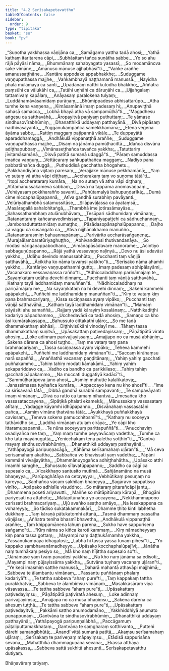 ```yaml
---
title: "4.2 Serīsakapetavatthu"
tableOfContents: false
sidebar:
  order: 9
type: "tipitaka"
basket: "su"
book: "pv"
---
```



<DynamicBreadcrumb />

<Division number="604" book="pv">

<Paragraph number="652" type="verses" book="pv">
_“Suṇotha yakkhassa vāṇijāna ca,_  
_Samāgamo yattha tadā ahosi;_  
_Yathā kathaṃ itaritarena cāpi,_  
_Subhāsitaṃ tañca suṇātha sabbe._  

</Paragraph>

</Division>
<Division number="605" book="pv">

<Paragraph number="653" type="verses" book="pv">
_Yo so ahu rājā pāyāsi nāma,_  
_Bhummānaṃ sahabyagato yasassī;_  
_So modamānova sake vimāne,_  
_Amānuso mānuse ajjhabhāsī”ti._  

</Paragraph>

</Division>
<Division number="606" book="pv">

<Paragraph number="654" type="verses" book="pv">
_“Vaṅke araññe amanussaṭṭhāne,_  
_Kantāre appodake appabhakkhe;_  
_Suduggame vaṇṇupathassa majjhe,_  
_Vaṅkambhayā naṭṭhamanā manussā._  

</Paragraph>

</Division>
<Division number="607" book="pv">

<Paragraph number="655" type="verses" book="pv">
_Nayidha phalā mūlamayā ca santi,_  
_Upādānaṃ natthi kutodha bhakkho;_  
_Aññatra paṃsūhi ca vālukāhi ca,_  
_Tatāhi uṇhāhi ca dāruṇāhi ca._  

</Paragraph>

</Division>
<Division number="608" book="pv">

<Paragraph number="656" type="verses" book="pv">
_Ujjaṅgalaṃ tattamivaṃ kapālaṃ,_  
_Anāyasaṃ paralokena tulyaṃ;_  
_Luddānamāvāsamidaṃ purāṇaṃ,_  
_Bhūmippadeso abhisattarūpo._  

</Paragraph>

</Division>
<Division number="609" book="pv">

<Paragraph number="657" type="verses" book="pv">
_Atha tumhe kena vaṇṇena,_  
_Kimāsamānā imaṃ padesaṃ hi;_  
_Anupaviṭṭhā sahasā samacca,_  
_Lobhā bhayā atha vā sampamūḷhā”ti._  

</Paragraph>

</Division>
<Division number="610" book="pv">

<Paragraph number="658" type="verses" book="pv">
_“Magadhesu aṅgesu ca satthavāhā,_  
_Āropayitvā paṇiyaṃ puthuttaṃ;_  
_Te yāmase sindhusovīrabhūmiṃ,_  
_Dhanatthikā uddayaṃ patthayānā._  

</Paragraph>

</Division>
<Division number="611" book="pv">

<Paragraph number="659" type="verses" book="pv">
_Divā pipāsaṃ nadhivāsayantā,_  
_Yoggānukampañca samekkhamānā;_  
_Etena vegena āyāma sabbe,_  
_Rattiṃ maggaṃ paṭipannā vikāle._  

</Paragraph>

</Division>
<Division number="612" book="pv">

<Paragraph number="660" type="verses" book="pv">
_Te duppayātā aparaddhamaggā,_  
_Andhākulā vippanaṭṭhā araññe;_  
_Suduggame vaṇṇupathassa majjhe,_  
_Disaṃ na jānāma pamūḷhacittā._  

</Paragraph>

</Division>
<Division number="613" book="pv">

<Paragraph number="661" type="verses" book="pv">
_Idañca disvāna adiṭṭhapubbaṃ,_  
_Vimānaseṭṭhañca tavañca yakkha;_  
_Tatuttariṃ jīvitamāsamānā,_  
_Disvā patītā sumanā udaggā”ti._  

</Paragraph>

</Division>
<Division number="614" book="pv">

<Paragraph number="662" type="verses" book="pv">
_“Pāraṃ samuddassa imañca vaṇṇuṃ,_  
_Vettācaraṃ saṅkupathañca maggaṃ;_  
_Nadiyo pana pabbatānañca duggā,_  
_Puthuddisā gacchatha bhogahetu._  

</Paragraph>

</Division>
<Division number="615" book="pv">

<Paragraph number="663" type="verses" book="pv">
_Pakkhandiyāna vijitaṃ paresaṃ,_  
_Verajjake mānuse pekkhamānā;_  
_Yaṃ vo sutaṃ vā atha vāpi diṭṭhaṃ,_  
_Accherakaṃ taṃ vo suṇoma tātā”ti._  

</Paragraph>

</Division>
<Division number="616" book="pv">

<Paragraph number="664" type="verses" book="pv">
_“Itopi accherataraṃ kumāra,_  
_Na no sutaṃ vā atha vāpi diṭṭhaṃ;_  
_Atītamānussakameva sabbaṃ,_  
_Disvā na tappāma anomavaṇṇaṃ._  

</Paragraph>

</Division>
<Division number="617" book="pv">

<Paragraph number="665" type="verses" book="pv">
_Vehāyasaṃ pokkharañño savanti,_  
_Pahūtamalyā bahupuṇḍarīkā;_  
_Dumā cime niccaphalūpapannā,_  
_Atīva gandhā surabhiṃ pavāyanti._  

</Paragraph>

</Division>
<Division number="618" book="pv">

<Paragraph number="666" type="verses" book="pv">
_Veḷūriyathambhā satamussitāse,_  
_Silāpavāḷassa ca āyataṃsā;_  
_Masāragallā sahalohitaṅgā,_  
_Thambhā ime jotirasāmayāse._  

</Paragraph>

</Division>
<Division number="619" book="pv">

<Paragraph number="667" type="verses" book="pv">
_Sahassathambhaṃ atulānubhāvaṃ,_  
_Tesūpari sādhumidaṃ vimānaṃ;_  
_Ratanantaraṃ kañcanavedimissaṃ,_  
_Tapanīyapaṭṭehi ca sādhuchannaṃ._  

</Paragraph>

</Division>
<Division number="620" book="pv">

<Paragraph number="668" type="verses" book="pv">
_Jambonaduttattamidaṃ sumaṭṭho,_  
_Pāsādasopānaphalūpapanno;_  
_Daḷho ca vaggu ca susaṅgato ca,_  
_Atīva nijjhānakhamo manuñño._  

</Paragraph>

</Division>
<Division number="621" book="pv">

<Paragraph number="669" type="verses" book="pv">
_Ratanantarasmiṃ bahuannapānaṃ,_  
_Parivārito accharāsaṅgaṇena;_  
_Murajaālambaratūriyaghuṭṭho,_  
_Abhivanditosi thutivandanāya._  

</Paragraph>

</Division>
<Division number="622" book="pv">

<Paragraph number="670" type="verses" book="pv">
_So modasi nārigaṇappabodhano,_  
_Vimānapāsādavare manorame;_  
_Acintiyo sabbaguṇūpapanno,_  
_Rājā yathā vessavaṇo naḷinyā._  

</Paragraph>

</Division>
<Division number="623" book="pv">

<Paragraph number="671" type="verses" book="pv">
_Devo nu āsi udavāsi yakkho,_  
_Udāhu devindo manussabhūto;_  
_Pucchanti taṃ vāṇijā satthavāhā,_  
_Ācikkha ko nāma tuvaṃsi yakkho”ti._  

</Paragraph>

</Division>
<Division number="624" book="pv">

<Paragraph number="672" type="verses" book="pv">
_“Serīsako nāma ahamhi yakkho,_  
_Kantāriyo vaṇṇupathamhi gutto;_  
_Imaṃ padesaṃ abhipālayāmi,_  
_Vacanakaro vessavaṇassa rañño”ti._  

</Paragraph>

</Division>
<Division number="625" book="pv">

<Paragraph number="673" type="verses" book="pv">
_“Adhiccaladdhaṃ pariṇāmajaṃ te,_  
_Sayaṃkataṃ udāhu devehi dinnaṃ;_  
_Pucchanti taṃ vāṇijā satthavāhā,_  
_Kathaṃ tayā laddhamidaṃ manuññan”ti._  

</Paragraph>

</Division>
<Division number="626" book="pv">

<Paragraph number="674" type="verses" book="pv">
_“Nādhiccaladdhaṃ na pariṇāmajaṃ me,_  
_Na sayaṃkataṃ na hi devehi dinnaṃ;_  
_Sakehi kammehi apāpakehi,_  
_Puññehi me laddhamidaṃ manuññan”ti._  

</Paragraph>

</Division>
<Division number="627" book="pv">

<Paragraph number="675" type="verses" book="pv">
_“Kiṃ te vataṃ kiṃ pana brahmacariyaṃ,_  
_Kissa suciṇṇassa ayaṃ vipāko;_  
_Pucchanti taṃ vāṇijā satthavāhā,_  
_Kathaṃ tayā laddhamidaṃ vimānan”ti._  

</Paragraph>

</Division>
<Division number="628" book="pv">

<Paragraph number="676" type="verses" book="pv">
_“Mamaṃ pāyāsīti ahu samaññā,_  
_Rajjaṃ yadā kārayiṃ kosalānaṃ;_  
_Natthikadiṭṭhi kadariyo pāpadhammo,_  
_Ucchedavādī ca tadā ahosiṃ._  

</Paragraph>

</Division>
<Division number="629" book="pv">

<Paragraph number="677" type="verses" book="pv">
_Samaṇo ca kho āsi kumārakassapo,_  
_Bahussuto cittakathī uḷāro;_  
_So me tadā dhammakathaṃ abhāsi,_  
_Diṭṭhivisūkāni vinodayī me._  

</Paragraph>

</Division>
<Division number="630" book="pv">

<Paragraph number="678" type="verses" book="pv">
_Tāhaṃ tassa dhammakathaṃ suṇitvā,_  
_Upāsakattaṃ paṭivedayissaṃ;_  
_Pāṇātipātā virato ahosiṃ,_  
_Loke adinnaṃ parivajjayissaṃ;_  
_Amajjapo no ca musā abhāṇiṃ,_  
_Sakena dārena ca ahosi tuṭṭho._  

</Paragraph>

</Division>
<Division number="631" book="pv">

<Paragraph number="679" type="verses" book="pv">
_Taṃ me vataṃ taṃ pana brahmacariyaṃ,_  
_Tassa suciṇṇassa ayaṃ vipāko;_  
_Teheva kammehi apāpakehi,_  
_Puññehi me laddhamidaṃ vimānan”ti._  

</Paragraph>

</Division>
<Division number="632" book="pv">

<Paragraph number="680" type="verses" book="pv">
_“Saccaṃ kirāhaṃsu narā sapaññā,_  
_Anaññathā vacanaṃ paṇḍitānaṃ;_  
_Yahiṃ yahiṃ gacchati puññakammo,_  
_Tahiṃ tahiṃ modati kāmakāmī._  

</Paragraph>

</Division>
<Division number="633" book="pv">

<Paragraph number="681" type="verses" book="pv">
_Yahiṃ yahiṃ sokapariddavo ca,_  
_Vadho ca bandho ca parikkileso;_  
_Tahiṃ tahiṃ gacchati pāpakammo,_  
_Na muccati duggatiyā kadācī”ti._  

</Paragraph>

</Division>
<Division number="634" book="pv">

<Paragraph number="682" type="verses" book="pv">
_“Sammūḷharūpova jano ahosi,_  
_Asmiṃ muhutte kalalīkatova;_  
_Janassimassa tuyhañca kumāra,_  
_Appaccayo kena nu kho ahosī”ti._  

</Paragraph>

</Division>
<Division number="635" book="pv">

<Paragraph number="683" type="verses" book="pv">
_“Ime ca sirīsavanā tātā,_  
_Dibbā gandhā surabhī sampavanti;_  
_Te sampavāyanti imaṃ vimānaṃ,_  
_Divā ca ratto ca tamaṃ nihantvā._  

</Paragraph>

</Division>
<Division number="636" book="pv">

<Paragraph number="684" type="verses" book="pv">
_Imesañca kho vassasataccayena,_  
_Sipāṭikā phalati ekamekā;_  
_Mānussakaṃ vassasataṃ atītaṃ,_  
_Yadagge kāyamhi idhūpapanno._  

</Paragraph>

</Division>
<Division number="637" book="pv">

<Paragraph number="685" type="verses" book="pv">
_Disvānahaṃ vassasatāni pañca,_  
_Asmiṃ vimāne ṭhatvāna tātā;_  
_Āyukkhayā puññakkhayā cavissaṃ,_  
_Teneva sokena pamucchitosmī”ti._  

</Paragraph>

</Division>
<Division number="638" book="pv">

<Paragraph number="686" type="verses" book="pv">
_“Kathaṃ nu soceyya tathāvidho so,_  
_Laddhā vimānaṃ atulaṃ cirāya;_  
_Ye cāpi kho ittaramupapannā,_  
_Te nūna soceyyuṃ parittapuññā”ti._  

</Paragraph>

</Division>
<Division number="639" book="pv">

<Paragraph number="687" type="verses" book="pv">
_“Anucchaviṃ ovadiyañca me taṃ,_  
_Yaṃ maṃ tumhe peyyavācaṃ vadetha;_  
_Tumhe ca kho tātā mayānuguttā,_  
_Yenicchakaṃ tena paletha sotthin”ti._  

</Paragraph>

</Division>
<Division number="640" book="pv">

<Paragraph number="688" type="verses" book="pv">
_“Gantvā mayaṃ sindhusovīrabhūmiṃ,_  
_Dhanatthikā uddayaṃ patthayānā;_  
_Yathāpayogā paripuṇṇacāgā,_  
_Kāhāma serīsamahaṃ uḷāran”ti._  

</Paragraph>

</Division>
<Division number="641" book="pv">

<Paragraph number="689" type="verses" book="pv">
_“Mā ceva serīsamahaṃ akattha,_  
_Sabbañca vo bhavissati yaṃ vadetha;_  
_Pāpāni kammāni vivajjayātha,_  
_Dhammānuyogañca adhiṭṭhahātha._  

</Paragraph>

</Division>
<Division number="642" book="pv">

<Paragraph number="690" type="verses" book="pv">
_Upāsako atthi imamhi saṃghe,_  
_Bahussuto sīlavatūpapanno;_  
_Saddho ca cāgī ca supesalo ca,_  
_Vicakkhaṇo santusito mutīmā._  

</Paragraph>

</Division>
<Division number="643" book="pv">

<Paragraph number="691" type="verses" book="pv">
_Sañjānamāno na musā bhaṇeyya,_  
_Parūpaghātāya na cetayeyya;_  
_Vebhūtikaṃ pesuṇaṃ no kareyya,_  
_Saṇhañca vācaṃ sakhilaṃ bhaṇeyya._  

</Paragraph>

</Division>
<Division number="644" book="pv">

<Paragraph number="692" type="verses" book="pv">
_Sagāravo sappatisso vinīto,_  
_Apāpako adhisīle visuddho;_  
_So mātaraṃ pitarañcāpi jantu,_  
_Dhammena poseti ariyavutti._  

</Paragraph>

</Division>
<Division number="645" book="pv">

<Paragraph number="693" type="verses" book="pv">
_Maññe so mātāpitūnaṃ kāraṇā,_  
_Bhogāni pariyesati na attahetu;_  
_Mātāpitūnañca yo accayena,_  
_Nekkhammapoṇo carissati brahmacariyaṃ._  

</Paragraph>

</Division>
<Division number="646" book="pv">

<Paragraph number="694" type="verses" book="pv">
_Ujū avaṅko asaṭho amāyo,_  
_Na lesakappena ca vohareyya;_  
_So tādiso sukatakammakārī,_  
_Dhamme ṭhito kinti labhetha dukkhaṃ._  

</Paragraph>

</Division>
<Division number="647" book="pv">

<Paragraph number="695" type="verses" book="pv">
_Taṃ kāraṇā pātukatomhi attanā,_  
_Tasmā dhammaṃ passatha vāṇijāse;_  
_Aññatra teniha bhasmī bhavetha,_  
_Andhākulā vippanaṭṭhā araññe;_  
_Taṃ khippamānena lahuṃ parena,_  
_Sukho have sappurisena saṅgamo”ti._  

</Paragraph>

</Division>
<Division number="648" book="pv">

<Paragraph number="696" type="verses" book="pv">
_“Kiṃ nāma so kiñca karoti kammaṃ,_  
_Kiṃ nāmadheyyaṃ kiṃ pana tassa gottaṃ;_  
_Mayampi naṃ daṭṭhukāmamha yakkha,_  
_Yassānukampāya idhāgatosi;_  
_Lābhā hi tassa yassa tuvaṃ pihesī”ti._  

</Paragraph>

</Division>
<Division number="649" book="pv">

<Paragraph number="697" type="verses" book="pv">
_“Yo kappako sambhavanāmadheyyo,_  
_Upāsako kocchaphalūpajīvī;_  
_Jānātha naṃ tumhākaṃ pesiyo so,_  
_Mā kho naṃ hīḷittha supesalo so”ti._  

</Paragraph>

</Division>
<Division number="650" book="pv">

<Paragraph number="698" type="verses" book="pv">
_“Jānāmase yaṃ tvaṃ pavadesi yakkha,_  
_Na kho naṃ jānāma sa edisoti;_  
_Mayampi naṃ pūjayissāma yakkha,_  
_Sutvāna tuyhaṃ vacanaṃ uḷāran”ti._  

</Paragraph>

</Division>
<Division number="651" book="pv">

<Paragraph number="699" type="verses" book="pv">
_“Ye keci imasmiṃ satthe manussā,_  
_Daharā mahantā athavāpi majjhimā;_  
_Sabbeva te ālambantu vimānaṃ,_  
_Passantu puññānaṃ phalaṃ kadariyā”ti._  

</Paragraph>

</Division>
<Division number="652" book="pv">

<Paragraph number="700" type="verses" book="pv">
_Te tattha sabbeva “ahaṃ pure”ti,_  
_Taṃ kappakaṃ tattha purakkhatvā;_  
_Sabbeva te ālambiṃsu vimānaṃ,_  
_Masakkasāraṃ viya vāsavassa._  

</Paragraph>

</Division>
<Division number="653" book="pv">

<Paragraph number="701" type="verses" book="pv">
_Te tattha sabbeva “ahaṃ pure”ti,_  
_Upāsakattaṃ paṭivedayiṃsu;_  
_Pāṇātipātā paṭiviratā ahesuṃ,_  
_Loke adinnaṃ parivajjayiṃsu;_  
_Amajjapā no ca musā bhaṇiṃsu,_  
_Sakena dārena ca ahesuṃ tuṭṭhā._  

</Paragraph>

</Division>
<Division number="654" book="pv">

<Paragraph number="702" type="verses" book="pv">
_Te tattha sabbeva “ahaṃ pure”ti,_  
_Upāsakattaṃ paṭivedayitvā;_  
_Pakkāmi sattho anumodamāno,_  
_Yakkhiddhiyā anumato punappunaṃ._  

</Paragraph>

</Division>
<Division number="655" book="pv">

<Paragraph number="703" type="verses" book="pv">
_Gantvāna te sindhusovīrabhūmiṃ,_  
_Dhanatthikā uddayaṃ patthayānā;_  
_Yathāpayogā paripuṇṇalābhā,_  
_Paccāgamuṃ pāṭaliputtamakkhataṃ._  

</Paragraph>

</Division>
<Division number="656" book="pv">

<Paragraph number="704" type="verses" book="pv">
_Gantvāna te saṃgharaṃ sotthivanto,_  
_Puttehi dārehi samaṅgibhūtā;_  
_Ānandī vittā sumanā patītā,_  
_Akaṃsu serīsamahaṃ uḷāraṃ;_  
_Serīsakaṃ te pariveṇaṃ māpayiṃsu._  

</Paragraph>

</Division>
<Division number="657" book="pv">

<Paragraph number="705" type="verses" book="pv">
_Etādisā sappurisāna sevanā,_  
_Mahatthikā dhammaguṇāna sevanā;_  
_Ekassa atthāya upāsakassa,_  
_Sabbeva sattā sukhitā ahesunti._  


</Paragraph>
</Division>

<Paragraph number="706" type="center" book="pv">
Serīsakapetavatthu dutiyaṃ.

  
Bhāṇavāraṃ tatiyaṃ.
</Paragraph>